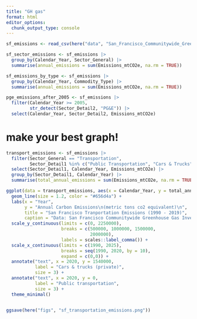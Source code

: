 ```yaml
---
title: "GH gas"
format: html
editor_options: 
  chunk_output_type: console
---
```


```r
sf_emissions <- read_csv(here("data", "San_Francisco_Communitywide_Greenhouse_Gas_Inventory.csv"))
```

```r
sf_sector_emissions <- sf_emissions |>
  group_by(Calendar_Year, Sector_General) |>
  summarise(annual_emissions = sum(Emissions_mtCO2e, na.rm = TRUE))

sf_emissions_by_type <- sf_emissions |>
  group_by(Calendar_Year, Commodity_Type) |>
  summarise(annual_emissions = sum(Emissions_mtCO2e, na.rm = TRUE))
```

```r
pge_emissions_after_2005 <- sf_emissions |>
  filter(Calendar_Year >= 2005,
         str_detect(Sector_Detail2, "PG&E")) |>
  select(Calendar_Year, Sector_Detail2, Emissions_mtCO2e)
```

# make your best graph!
```r
transport_emissions <- sf_emissions |>
  filter(Sector_General == "Transportation",
         Sector_Detail1 %in% c("Public Transportation", "Cars & Trucks")) |>
  select(Sector_Detail1, Calendar_Year, Emissions_mtCO2e) |>
  group_by(Sector_Detail1, Calendar_Year) |>
  summarise(total_annual_emissions = sum(Emissions_mtCO2e, na.rm = TRUE))
```

```r
ggplot(data = transport_emissions, aes(x = Calendar_Year, y = total_annual_emissions, by = Sector_Detail1)) +
  geom_line(size = 1.2, color = "#656d4a") +
  labs(x = "Year",
       y = "Annual Carbon Emissions\n(metric tons co2 equivalent)\n",
       title = "San Francisco Tranportation Emissions (1990 - 2019)",
       caption = "Data: San Francisco Communitywide Greenhouse Gas Inventory") +
  scale_y_continuous(limits = c(0, 2250000),
                     breaks = c(500000, 1000000, 1500000, 
                                2000000),
                     labels = scales::label_comma()) +
  scale_x_continuous(limits = c(1990, 2025),
                     breaks = seq(1990, 2020, by = 10),
                     expand = c(0,0)) +
  annotate("text", x = 2020, y = 1540000,
           label = "Cars & trucks (private)",
           size = 3) +
  annotate("text", x = 2020, y = 0,
           label = "Public transportation",
           size = 3) +
  theme_minimal()
  

ggsave(here("figs", "sf_transportation_emissions.png"))
```






